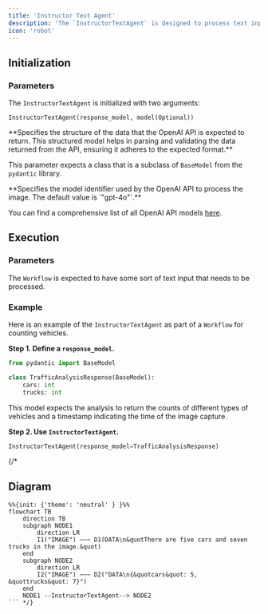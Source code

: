```yaml
---
title: 'Instructor Text Agent'
description: 'The `InstructorTextAgent` is designed to process text inputs and extract structured data.'
icon: 'robot'
---
```

## Initialization

### Parameters

The `InstructorTextAgent` is initialized with two arguments: 

```
InstructorTextAgent(response_model, model(Optional))
```

<ResponseField name="response_model" type="BaseModel" required>
**Specifies the structure of the data that the OpenAI API is expected to return. This structured model helps in parsing and validating the data returned from the API, ensuring it adheres to the expected format.**

This parameter expects a class that is a subclass of `BaseModel` from the `pydantic` library. 
</ResponseField>

<ResponseField name="model" type="Optional[String]">
**Specifies the model identifier used by the OpenAI API to process the image. The default value is `"gpt-4o"`.**

You can find a comprehensive list of all OpenAI API models [here](https://platform.openai.com/docs/models).
</ResponseField>

## Execution

### Parameters
The `Workflow` is expected to have some sort of text input that needs to be processed.

### Example

Here is an example of the `InstructorTextAgent` as part of a `Workflow` for counting vehicles.

**Step 1. Define a `response_model`.**

```python example.py
from pydantic import BaseModel

class TrafficAnalysisResponse(BaseModel):
    cars: int
    trucks: int
```

This model expects the analysis to return the counts of different types of vehicles and a timestamp indicating the time of the image capture.

**Step 2. Use `InstructorTextAgent`.**

```python example.py
InstructorTextAgent(response_model=TrafficAnalysisResponse)
```
{/* 
## Diagram

```mermaid
%%{init: {'theme': 'neutral' } }%%
flowchart TB
    direction TB
    subgraph NODE1
        direction LR
        I1("IMAGE") ~~~ D1(DATA\n&quotThere are five cars and seven trucks in the image.&quot)
    end
    subgraph NODE2
        direction LR
        I2("IMAGE") ~~~ D2("DATA\n{&quotcars&quot: 5, &quottrucks&quot: 7}")
    end
    NODE1 --InstructorTextAgent--> NODE2
``` */}
